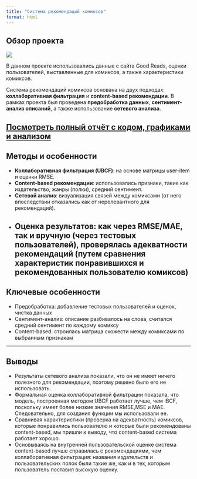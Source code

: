 ```yaml
---
title: "Система рекомендаций комиксов"
format: html
---
```


## Обзор проекта

![](../images/comics-thumb.png)

В данном проекте использовались данные с сайта Good Reads, оценки пользователей, выставленные для комиксов, а также характеристики комиксов.

Система рекомендаций комиксов основана на двух подходах: **коллаборативная фильтрация** и **content-based рекомендации**. В рамках проекта был проведена **предобработка данных**, **сентимент-анализ описаний**, а также использование **сетевого анализа**.

  
[Посмотреть полный отчёт с кодом, графиками и анализом](../reports/comics-report.html)
---

## Методы и особенности

- **Коллаборативная фильтрация (UBCF)**: на основе матрицы user-item и оценки RMSE.
- **Content-based рекомендации**: использовались признаки, такие как издательство, жанры (полки), средний сентимент.
- **Сетевой анализ**: визуализация связей между комиксами (от него впоследствии отказались как от нерелевантного для рекомендаций).
- **Оценка результатов**: как через RMSE/MAE, так и вручную (через тестовых пользователей), проверялась адекватности рекомендаций (путем сравнения характеристик понравившихся и рекомендованных пользователю комиксов)
---

## Ключевые особенности

- Предобработка: добавление тестовых пользователей и оценок, чистка данных
- Сентимент-анализ: описание разбивалось на слова, считался средний сентимент по каждому комиксу
- Content-based: строилась матрица схожести между комиксами по выбранным признакам

---

## Выводы
- Результаты сетевого анализа показали, что он не имеет ничего полезного для рекомендации, поэтому решено было его не использовать.
- Формальная оценка коллаборативной фильтрации показала, что модель, построенная методом UBCF работает лучше, чем IBCF, поскольку имеет более низкие значения RMSE,MSE и MAE. Следовательно, для создания функции мы использовали ее.
- Сравнивая характеристики (проверка на адекватность) комиксов, которые понравились пользователю и которые были рекомендованы content-based, мы пришли к выводу, что content-based система работает хорошо.
- Основываясь на внутренней пользовательской оценке система content-based лучше справилась с рекомендациями, чем коллаборативная фильтрация: названия издательств и пользовательских полок были такие же, как и в тех, которым пользователь поставил высокую оценку.
